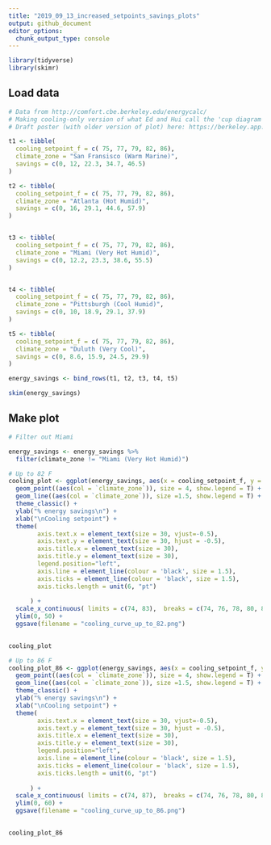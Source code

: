```yaml
---
title: "2019_09_13_increased_setpoints_savings_plots"
output: github_document
editor_options: 
  chunk_output_type: console
---
```


```r
library(tidyverse)
library(skimr)

```

## Load data

```r
# Data from http://comfort.cbe.berkeley.edu/energycalc/
# Making cooling-only version of what Ed and Hui call the 'cup diagram'
# Draft poster (with older version of plot) here: https://berkeley.app.box.com/folder/86777141745

t1 <- tibble(
  cooling_setpoint_f = c( 75, 77, 79, 82, 86),
  climate_zone = "San Fransisco (Warm Marine)", 
  savings = c(0, 12, 22.3, 34.7, 46.5)
)

t2 <- tibble(
  cooling_setpoint_f = c( 75, 77, 79, 82, 86),
  climate_zone = "Atlanta (Hot Humid)", 
  savings = c(0, 16, 29.1, 44.6, 57.9)
)


t3 <- tibble(
  cooling_setpoint_f = c( 75, 77, 79, 82, 86),
  climate_zone = "Miami (Very Hot Humid)", 
  savings = c(0, 12.2, 23.3, 38.6, 55.5)
)


t4 <- tibble(
  cooling_setpoint_f = c( 75, 77, 79, 82, 86),
  climate_zone = "Pittsburgh (Cool Humid)", 
  savings = c(0, 10, 18.9, 29.1, 37.9)
)

t5 <- tibble(
  cooling_setpoint_f = c( 75, 77, 79, 82, 86),
  climate_zone = "Duluth (Very Cool)", 
  savings = c(0, 8.6, 15.9, 24.5, 29.9)
)

energy_savings <- bind_rows(t1, t2, t3, t4, t5)

skim(energy_savings)

```

## Make plot


```r
# Filter out Miami

energy_savings <- energy_savings %>%
  filter(climate_zone != "Miami (Very Hot Humid)")
```


```r
# Up to 82 F
cooling_plot <- ggplot(energy_savings, aes(x = cooling_setpoint_f, y = savings)) + 
  geom_point((aes(col = `climate_zone`)), size = 4, show.legend = T) + 
  geom_line((aes(col = `climate_zone`)), size =1.5, show.legend = T) + 
  theme_classic() +
  ylab("% energy savings\n") + 
  xlab("\nCooling setpoint") + 
  theme(
        axis.text.x = element_text(size = 30, vjust=-0.5),
        axis.text.y = element_text(size = 30, hjust = -0.5),  
        axis.title.x = element_text(size = 30),
        axis.title.y = element_text(size = 30),
        legend.position="left",
        axis.line = element_line(colour = 'black', size = 1.5),
        axis.ticks = element_line(colour = 'black', size = 1.5),
        axis.ticks.length = unit(6, "pt")
        
      ) +
  scale_x_continuous( limits = c(74, 83),  breaks = c(74, 76, 78, 80, 82),  sec.axis = sec_axis(~(.-32)*(5/9), name = "")) +
  ylim(0, 50) +
  ggsave(filename = "cooling_curve_up_to_82.png")
  

cooling_plot

```

```r
# Up to 86 F
cooling_plot_86 <- ggplot(energy_savings, aes(x = cooling_setpoint_f, y = savings)) + 
  geom_point((aes(col = `climate_zone`)), size = 4, show.legend = T) + 
  geom_line((aes(col = `climate_zone`)), size =1.5, show.legend = T) + 
  theme_classic() +
  ylab("% energy savings\n") + 
  xlab("\nCooling setpoint") + 
  theme(
        axis.text.x = element_text(size = 30, vjust=-0.5),
        axis.text.y = element_text(size = 30, hjust = -0.5),  
        axis.title.x = element_text(size = 30),
        axis.title.y = element_text(size = 30),
        legend.position="left",
        axis.line = element_line(colour = 'black', size = 1.5),
        axis.ticks = element_line(colour = 'black', size = 1.5),
        axis.ticks.length = unit(6, "pt")
        
      ) +
  scale_x_continuous( limits = c(74, 87),  breaks = c(74, 76, 78, 80, 82, 84, 86),  sec.axis = sec_axis(~(.-32)*(5/9), name = "")) +
  ylim(0, 60) +
  ggsave(filename = "cooling_curve_up_to_86.png")
  

cooling_plot_86
```

